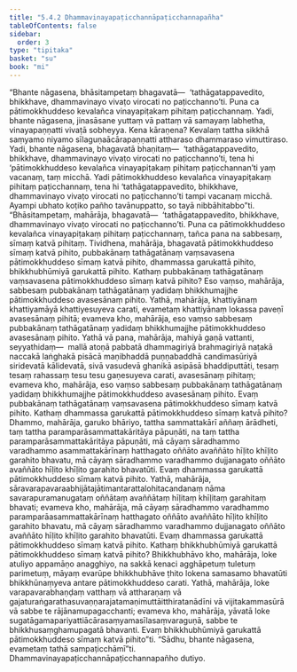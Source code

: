 ```yaml
---
title: "5.4.2 Dhammavinayapaṭicchannāpaṭicchannapañha"
tableOfContents: false
sidebar:
  order: 3
type: "tipitaka"
basket: "su"
book: "mi"
---
```



<DynamicBreadcrumb />

<Division number="151" book="mi" bookNo="28">

<Paragraph number="860" book="mi">
“Bhante nāgasena, bhāsitampetaṃ bhagavatā—  ‘tathāgatappavedito, bhikkhave, dhammavinayo vivaṭo virocati no paṭicchanno’ti. Puna ca pātimokkhuddeso kevalañca vinayapiṭakaṃ pihitaṃ paṭicchannaṃ. Yadi, bhante nāgasena, jinasāsane yuttaṃ vā pattaṃ vā samayaṃ labhetha, vinayapaṇṇatti vivaṭā sobheyya. Kena kāraṇena? Kevalaṃ tattha sikkhā saṃyamo niyamo sīlaguṇaācārapaṇṇatti attharaso dhammaraso vimuttiraso. Yadi, bhante nāgasena, bhagavatā bhaṇitaṃ—  ‘tathāgatappavedito, bhikkhave, dhammavinayo vivaṭo virocati no paṭicchanno’ti, tena hi ‘pātimokkhuddeso kevalañca vinayapiṭakaṃ pihitaṃ paṭicchannan’ti yaṃ vacanaṃ, taṃ micchā. Yadi pātimokkhuddeso kevalañca vinayapiṭakaṃ pihitaṃ paṭicchannaṃ, tena hi ‘tathāgatappavedito, bhikkhave, dhammavinayo vivaṭo virocati no paṭicchanno’ti tampi vacanaṃ micchā. Ayampi ubhato koṭiko pañho tavānuppatto, so tayā nibbāhitabbo”ti.
</Paragraph>

<Paragraph number="861" book="mi">
“Bhāsitampetaṃ, mahārāja, bhagavatā—  ‘tathāgatappavedito, bhikkhave, dhammavinayo vivaṭo virocati no paṭicchanno’ti. Puna ca pātimokkhuddeso kevalañca vinayapiṭakaṃ pihitaṃ paṭicchannaṃ, tañca pana na sabbesaṃ, sīmaṃ katvā pihitaṃ.
</Paragraph>

<Paragraph number="862" book="mi">
Tividhena, mahārāja, bhagavatā pātimokkhuddeso sīmaṃ katvā pihito, pubbakānaṃ tathāgatānaṃ vaṃsavasena pātimokkhuddeso sīmaṃ katvā pihito, dhammassa garukattā pihito, bhikkhubhūmiyā garukattā pihito.
</Paragraph>

<Paragraph number="863" book="mi">
Kathaṃ pubbakānaṃ tathāgatānaṃ vaṃsavasena pātimokkhuddeso sīmaṃ katvā pihito? Eso vaṃso, mahārāja, sabbesaṃ pubbakānaṃ tathāgatānaṃ yadidaṃ bhikkhumajjhe pātimokkhuddeso avasesānaṃ pihito. Yathā, mahārāja, khattiyānaṃ khattiyamāyā khattiyesuyeva carati, evametaṃ khattiyānaṃ lokassa paveṇī avasesānaṃ pihitā; evameva kho, mahārāja, eso vaṃso sabbesaṃ pubbakānaṃ tathāgatānaṃ yadidaṃ bhikkhumajjhe pātimokkhuddeso avasesānaṃ pihito.
</Paragraph>

<Paragraph number="864" book="mi">
Yathā vā pana, mahārāja, mahiyā gaṇā vattanti, seyyathidaṃ—  mallā atoṇā pabbatā dhammagiriyā brahmagiriyā naṭakā naccakā laṅghakā pisācā maṇibhaddā puṇṇabaddhā candimasūriyā siridevatā kālidevatā, sivā vasudevā ghanikā asipāsā bhaddiputtāti, tesaṃ tesaṃ rahassaṃ tesu tesu gaṇesuyeva carati, avasesānaṃ pihitaṃ; evameva kho, mahārāja, eso vaṃso sabbesaṃ pubbakānaṃ tathāgatānaṃ yadidaṃ bhikkhumajjhe pātimokkhuddeso avasesānaṃ pihito. Evaṃ pubbakānaṃ tathāgatānaṃ vaṃsavasena pātimokkhuddeso sīmaṃ katvā pihito.
</Paragraph>

<Paragraph number="865" book="mi">
Kathaṃ dhammassa garukattā pātimokkhuddeso sīmaṃ katvā pihito? Dhammo, mahārāja, garuko bhāriyo, tattha sammattakārī aññaṃ ārādheti, taṃ tattha paramparāsammattakāritāya pāpuṇāti, na taṃ tattha paramparāsammattakāritāya pāpuṇāti, mā cāyaṃ sāradhammo varadhammo asammattakārīnaṃ hatthagato oññāto avaññāto hīḷito khīḷito garahito bhavatu, mā cāyaṃ sāradhammo varadhammo dujjanagato oññāto avaññāto hīḷito khīḷito garahito bhavatūti. Evaṃ dhammassa garukattā pātimokkhuddeso sīmaṃ katvā pihito.
</Paragraph>

<Paragraph number="866" book="mi">
Yathā, mahārāja, sāravarapavaraabhijātajātimantarattalohitacandanaṃ nāma savarapuramanugataṃ oññātaṃ avaññātaṃ hīḷitaṃ khīḷitaṃ garahitaṃ bhavati; evameva kho, mahārāja, mā cāyaṃ sāradhammo varadhammo paramparāasammattakārīnaṃ hatthagato oññāto avaññāto hīḷito khīḷito garahito bhavatu, mā cāyaṃ sāradhammo varadhammo dujjanagato oññāto avaññāto hīḷito khīḷito garahito bhavatūti. Evaṃ dhammassa garukattā pātimokkhuddeso sīmaṃ katvā pihito.
</Paragraph>

<Paragraph number="867" book="mi">
Kathaṃ bhikkhubhūmiyā garukattā pātimokkhuddeso sīmaṃ katvā pihito? Bhikkhubhāvo kho, mahārāja, loke atuliyo appamāṇo anagghiyo, na sakkā kenaci agghāpetuṃ tuletuṃ parimetuṃ, māyaṃ evarūpe bhikkhubhāve ṭhito lokena samasamo bhavatūti bhikkhūnaṃyeva antare pātimokkhuddeso carati. Yathā, mahārāja, loke varapavarabhaṇḍaṃ vatthaṃ vā attharaṇaṃ vā gajaturaṅgarathasuvaṇṇarajatamaṇimuttāitthiratanādīni vā vijitakammasūrā vā sabbe te rājānamupagacchanti; evameva kho, mahārāja, yāvatā loke sugatāgamapariyattiācārasaṃyamasīlasaṃvaraguṇā, sabbe te bhikkhusaṃghamupagatā bhavanti. Evaṃ bhikkhubhūmiyā garukattā pātimokkhuddeso sīmaṃ katvā pihito”ti. “Sādhu, bhante nāgasena, evametaṃ tathā sampaṭicchāmī”ti.

</Paragraph>
</Division>

<Paragraph number="868" type="center" book="mi">
Dhammavinayapaṭicchannāpaṭicchannapañho dutiyo.
</Paragraph>